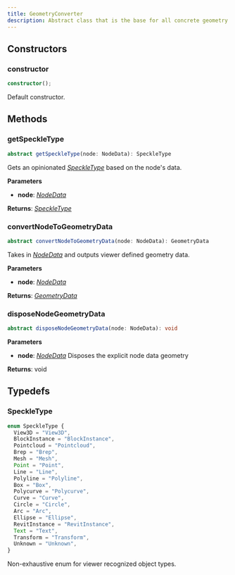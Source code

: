 ```yaml
---
title: GeometryConverter
description: Abstract class that is the base for all concrete geometry converter implementations.
---
```


## Constructors

### constructor

```typescript
constructor();
```

Default constructor.

## Methods

### getSpeckleType

```typescript
abstract getSpeckleType(node: NodeData): SpeckleType
```

Gets an opinionated [_SpeckleType_](/dev/viewer/geometry-converter-api#speckletype) based on the node's data.

**Parameters**

- **node**: [_NodeData_](/dev/viewer/world-tree-api#nodedata)

**Returns**: [_SpeckleType_](/dev/viewer/geometry-converter-api#speckletype)

### convertNodeToGeometryData

```typescript
abstract convertNodeToGeometryData(node: NodeData): GeometryData
```

Takes in [_NodeData_](/dev/viewer/world-tree-api#nodedata) and outputs viewer defined geometry data.

**Parameters**

- **node**: [_NodeData_](/dev/viewer/world-tree-api#nodedata)

**Returns**: [_GeometryData_](/dev/viewer/render-view-api#geometrydata)

### disposeNodeGeometryData

```typescript
abstract disposeNodeGeometryData(node: NodeData): void
```

**Parameters**

- **node**: [_NodeData_](/dev/viewer/world-tree-api#nodedata)
  Disposes the explicit node data geometry

**Returns**: void

## Typedefs

### SpeckleType

```typescript
enum SpeckleType {
  View3D = "View3D",
  BlockInstance = "BlockInstance",
  Pointcloud = "Pointcloud",
  Brep = "Brep",
  Mesh = "Mesh",
  Point = "Point",
  Line = "Line",
  Polyline = "Polyline",
  Box = "Box",
  Polycurve = "Polycurve",
  Curve = "Curve",
  Circle = "Circle",
  Arc = "Arc",
  Ellipse = "Ellipse",
  RevitInstance = "RevitInstance",
  Text = "Text",
  Transform = "Transform",
  Unknown = "Unknown",
}
```

Non-exhaustive enum for viewer recognized object types.
